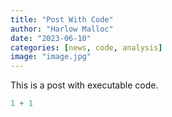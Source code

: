 ```yaml
---
title: "Post With Code"
author: "Harlow Malloc"
date: "2023-06-10"
categories: [news, code, analysis]
image: "image.jpg"
---
```


This is a post with executable code.

```r
1 + 1
```
